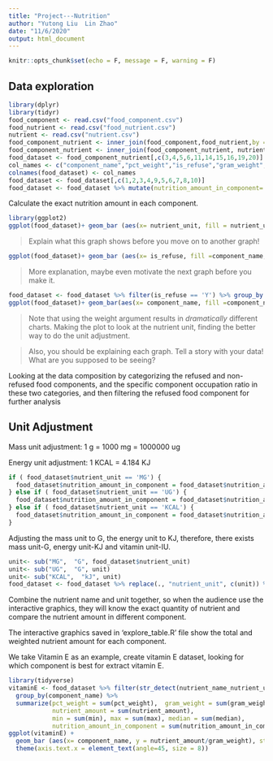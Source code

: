 ```yaml
---
title: "Project---Nutrition"
author: "Yutong Liu  Lin Zhao"
date: "11/6/2020"
output: html_document
---
```


```r
knitr::opts_chunk$set(echo = F, message = F, warning = F)
```

## Data exploration

```r
library(dplyr)
library(tidyr)
food_component <- read.csv("food_component.csv")
food_nutrient <- read.csv("food_nutrient.csv")
nutrient <- read.csv("nutrient.csv")
food_component_nutrient <- inner_join(food_component,food_nutrient,by = "fdc_id") # This results in 6300 observarions of 18 variables
food_component_nutrient <- inner_join(food_component_nutrient, nutrient, by= c("nutrient_id"="id") ) # add the nutrient name instead of nutrient id
food_dataset <- food_component_nutrient[,c(3,4,5,6,11,14,15,16,19,20)] # the "food nutrient of food component" analysis
col_names <- c("component_name","pct_weight","is_refuse","gram_weight","nutrient_amount","min","max","median","nutrient_name","nutrient_unit")
colnames(food_dataset) <- col_names
food_dataset <- food_dataset[,c(1,2,3,4,9,5,6,7,8,10)]
food_dataset <- food_dataset %>% mutate(nutrition_amount_in_component= nutrient_amount/100*gram_weight)  
```

Calculate the exact nutrition amount in each component.

```r
library(ggplot2)
ggplot(food_dataset)+ geom_bar (aes(x= nutrient_unit, fill = nutrient_unit, weight = nutrition_amount_in_component))
```

> Explain what this graph shows before you move on to another graph!

```r
ggplot(food_dataset)+ geom_bar (aes(x= is_refuse, fill =component_name, weight = nutrition_amount_in_component))
```

> More explanation, maybe even motivate the next graph before you make it.

```r
food_dataset <- food_dataset %>% filter(is_refuse == 'Y') %>% group_by (nutrient_name)
ggplot(food_dataset)+ geom_bar(aes(x= component_name, fill =component_name, weight = nutrition_amount_in_component)) + coord_flip() + facet_wrap(~nutrient_unit)
```

> Note that using the weight argument results in *dramatically* different charts.
Making the plot to look at the nutrient unit, finding the better way to do the unit adjustment.

> Also, you should be explaining each graph. Tell a story with your data! What are you supposed to be seeing?

Looking at the data composition by categorizing the refused and non-refused food components, and the specific component occupation ratio in these two categories, and then filtering the refused food component for further analysis


## Unit Adjustment

Mass unit adjustment: 1 g = 1000 mg = 1000000 ug

Energy unit adjustment: 1 KCAL = 4.184 KJ

```r
if ( food_dataset$nutrient_unit == 'MG') {
  food_dataset$nutrition_amount_in_component = food_dataset$nutrition_amount_in_component/ 1000
} else if ( food_dataset$nutrient_unit == 'UG') { 
  food_dataset$nutrition_amount_in_component = food_dataset$nutrition_amount_in_component/1000000
} else if ( food_dataset$nutrient_unit == 'KCAL') {
  food_dataset$nutrition_amount_in_component = food_dataset$nutrition_amount_in_component* 4.184
}
```

Adjusting the mass unit to G, the energy unit to KJ, therefore, there exists mass unit-G, energy unit-KJ and vitamin unit-IU. 


```r
unit<- sub("MG",  "G", food_dataset$nutrient_unit) 
unit<- sub("UG",  "G", unit)
unit<- sub("KCAL",  "kJ", unit)
food_dataset <- food_dataset %>% replace(., "nutrient_unit", c(unit)) %>% unite(., "nutrient_name_nutrient_unit", nutrient_name, nutrient_unit)
```

Combine the nutrient name and unit together, so when the audience use the interactive graphics, they will know the exact quantity of nutrient and compare the nutrient amount in different component.

The interactive graphics saved in 'explore_table.R' file show the total and weighted nutrient amount for each component.

We take Vitamin E as an example, create vitamin E dataset, looking for which component is best for extract vitamin E.

```r
library(tidyverse)
vitaminE <- food_dataset %>% filter(str_detect(nutrient_name_nutrient_unit,"Vitamin E")) %>% 
  group_by(component_name) %>% 
  summarize(pct_weight = sum(pct_weight),  gram_weight = sum(gram_weight),
            nutrient_amount = sum(nutrient_amount),
            min = sum(min), max = sum(max), median = sum(median),
            nutrition_amount_in_component = sum(nutrition_amount_in_component))
ggplot(vitaminE) + 
  geom_bar (aes(x= component_name, y = nutrient_amount/gram_weight), stat = "identity") +
  theme(axis.text.x = element_text(angle=45, size = 8))

```





